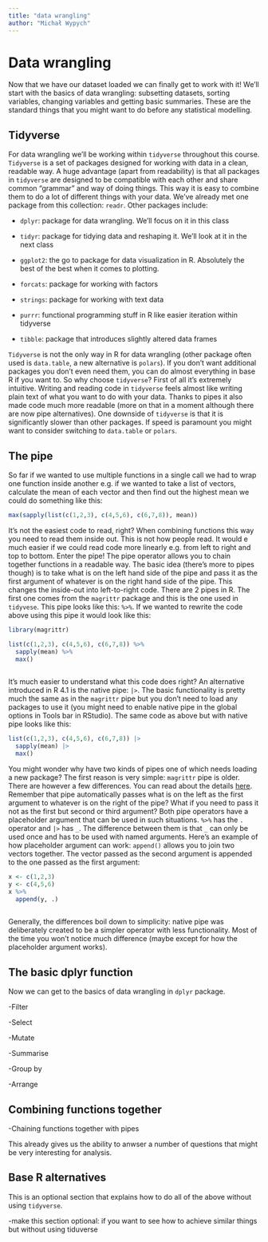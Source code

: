 ```yaml
---
title: "data wrangling"
author: "Michał Wypych"
---
```


# Data wrangling

Now that we have our dataset loaded we can finally get to work with it! We'll start with the basics of data wrangling: subsetting datasets, sorting variables, changing variables and getting basic summaries. These are the standard things that you might want to do before any statistical modelling.

## Tidyverse

For data wrangling we'll be working within `tidyverse` throughout this course. `Tidyverse` is a set of packages designed for working with data in a clean, readable way. A huge advantage (apart from readability) is that all packages in `tidyverse` are designed to be compatible with each other and share common "grammar" and way of doing things. This way it is easy to combine them to do a lot of different things with your data. We've already met one package from this collection: `readr`. Other packages include:

-   `dplyr`: package for data wrangling. We'll focus on it in this class

-   `tidyr`: package for tidying data and reshaping it. We'll look at it in the next class

-   `ggplot2`: the go to package for data visualization in R. Absolutely the best of the best when it comes to plotting.

-   `forcats`: package for working with factors

-   `strings`: package for working with text data

-   `purrr`: functional programming stuff in R like easier iteration within tidyverse

-   `tibble`: package that introduces slightly altered data frames

`Tidyverse` is not the only way in R for data wrangling (other package often used is `data.table`, a new alternative is `polars`). If you don't want additional packages you don't even need them, you can do almost everything in base R if you want to. So why choose `tidyverse`? First of all it's extremely intuitive. Writing and reading code in `tidyverse` feels almost like writing plain text of what you want to do with your data. Thanks to pipes it also made code much more readable (more on that in a moment although there are now pipe alternatives). One downside of `tidyverse` is that it is significantly slower than other packages. If speed is paramount you might want to consider switching to `data.table` or `polars`.

## The pipe

So far if we wanted to use multiple functions in a single call we had to wrap one function inside another e.g. if we wanted to take a list of vectors, calculate the mean of each vector and then find out the highest mean we could do something like this:

```r
max(sapply(list(c(1,2,3), c(4,5,6), c(6,7,8)), mean))

```

It's not the easiest code to read, right? When combining functions this way you need to read them inside out. This is not how people read. It would e much easier if we could read code more linearly e.g. from left to right and top to bottom. Enter the pipe! The pipe operator allows you to chain together functions in a readable way. The basic idea (there's more to pipes though) is to take what is on the left hand side of the pipe and pass it as the first argument of whatever is on the right hand side of the pipe. This changes the inside-out into left-to-right code. There are 2 pipes in R. The first one comes from the `magrittr` package and this is the one used in `tidyvese`. This pipe looks like this: `%>%`. If we wanted to rewrite the code above using this pipe it would look like this:

```r
library(magrittr)

list(c(1,2,3), c(4,5,6), c(6,7,8)) %>%
  sapply(mean) %>%
  max()
  
```

It's much easier to understand what this code does right? An alternative introduced in R 4.1 is the native pipe: `|>`. The basic functionality is pretty much the same as in the `magrittr` pipe but you don't need to load any packages to use it (you might need to enable native pipe in the global options in Tools bar in RStudio). The same code as above but with native pipe looks like this:

```r
list(c(1,2,3), c(4,5,6), c(6,7,8)) |>
  sapply(mean) |>
  max()
```

You might wonder why have two kinds of pipes one of which needs loading a new package? The first reason is very simple: `magrittr` pipe is older. There are however a few differences. You can read about the details [here](https://www.tidyverse.org/blog/2023/04/base-vs-magrittr-pipe/). Remember that pipe automatically passes what is on the left as the first argument to whatever is on the right of the pipe? What if you need to pass it not as the first but second or third argument? Both pipe operators have a placeholder argument that can be used in such situations. `%>%` has the `.` operator and `|>` has `_`. The difference between them is that `_` can only be used once and has to be used with named arguments. Here's an example of how placeholder argument can work: `append()` allows you to join two vectors together. The vector passed as the second argument is appended to the one passed as the first argument:

```r
x <- c(1,2,3)
y <- c(4,5,6)
x %>%
  append(y, .)
  
```

Generally, the differences boil down to simplicity: native pipe was deliberately created to be a simpler operator with less functionality. Most of the time you won't notice much difference (maybe except for how the placeholder argument works).

## The basic dplyr function

Now we can get to the basics of data wrangling in `dplyr` package.

-Filter

-Select

-Mutate

-Summarise

-Group by

-Arrange

## Combining functions together

-Chaining functions together with pipes

This already gives us the ability to anwser a number of questions that might be very interesting for analysis.

## Base R alternatives

This is an optional section that explains how to do all of the above without using `tidyverse`.

-make this section optional: if you want to see how to achieve similar things but without using tiduverse

